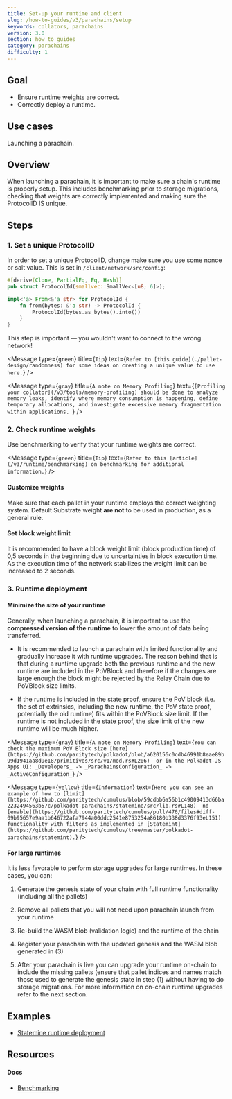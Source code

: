 ```yaml
---
title: Set-up your runtime and client
slug: /how-to-guides/v3/parachains/setup
keywords: collators, parachains
version: 3.0 
section: how to guides
category: parachains
difficulty: 1
---
```


## Goal

- Ensure runtime weights are correct.
- Correctly deploy a runtime.

## Use cases

Launching a parachain.

## Overview

When launching a parachain, it is important to make sure a chain's runtime is properly setup. This includes benchmarking prior to storage migrations, checking that weights are correctly implemented and making sure the ProtocolID IS unique.

## Steps

### 1. Set a unique ProtocolID

In order to set a unique ProtocolID, change make sure you use some nonce or salt value. This is set in
`/client/network/src/config`:

```rust
#[derive(Clone, PartialEq, Eq, Hash)]
pub struct ProtocolId(smallvec::SmallVec<[u8; 6]>);

impl<'a> From<&'a str> for ProtocolId {
	fn from(bytes: &'a str) -> ProtocolId {
		ProtocolId(bytes.as_bytes().into())
	}
}
```

This step is important &mdash; you wouldn't want to connect to the wrong network!

<Message
  type={`green`}
  title={`Tip`}
  text={`Refer to [this guide](./pallet-design/randomness) for some ideas on creating a unique value to use here.`}
/>

<Message
  type={`gray`}
  title={`A note on Memory Profiling`}
  text={`[Profiling your collator](/v3/tools/memory-profiling) should be done to analyze memory leaks,
	identify where memory consumption is happening, define temporary
	allocations, and investigate excessive memory fragmentation within
	applications.
  `}
/>

### 2. Check runtime weights

Use benchmarking to verify that your runtime weights are correct.

<Message
  type={`green`}
  title={`Tip`}
  text={`Refer to this [article](/v3/runtime/benchmarking) on benchmarking for additional information.`}
/>

#### Customize weights

Make sure that each pallet in your runtime employs the correct weighting system. Default Substrate weight **are not** to be used in production, as a general rule.

#### Set block weight limit

It is recommended to have a block weight limit (block production time) of 0,5 seconds in the beginning due to uncertainties in block execution time. As the execution time of the network stabilizes the weight limit can be increased to 2 seconds.

### 3. Runtime deployment

#### Minimize the size of your runtime

Generally, when launching a parachain, it is important to use the **compressed version of the runtime** to lower the amount of data being transferred.

- It is recommended to launch a parachain with limited functionality and gradually increase it with runtime upgrades. The reason behind that is that during a runtime upgrade both the previous runtime and the new runtime are included in the PoVBlock and therefore if the changes are large enough the block might be rejected by the Relay Chain due to PoVBlock size limits.

- If the runtime is included in the state proof, ensure the PoV block (i.e. the set of extrinsics, including the new runtime, the PoV state proof, potentially the old runtime) fits within the PoVBlock size limit. If the runtime is not included in the state proof, the size limit of the new runtime will be much higher.

<Message
  type={`gray`}
  title={`A note on Memory Profiling`}
  text={`You can check the maximum PoV Block size [here](https://github.com/paritytech/polkadot/blob/a620156c0cdb46991b8eae89b99d1941aa8d9e18/primitives/src/v1/mod.rs#L206) 
  or in the Polkadot-JS Apps UI: _Developers_ -> _ParachainsConfiguration_ -> _ActiveConfiguration_`}
/>

<Message
  type={`yellow`}
  title={`Information`}
  text={`Here you can see an example of how to [limit](https://github.com/paritytech/cumulus/blob/59cdbb6a56b1c49009413d66ba2232494563b57c/polkadot-parachains/statemine/src/lib.rs#L148) 
  nd [enable](https://github.com/paritytech/cumulus/pull/476/files#diff-09b95657e9aa1b646722afa7944a00ddc2541e8753254a86180b338d3376f93eL151) 
  functionality with filters as implemented in [Statemint](https://github.com/paritytech/cumulus/tree/master/polkadot-parachains/statemint).`}
/>

#### For large runtimes

It is less favorable to perform storage upgrades for large runtimes. In these cases, you can:

1. Generate the genesis state of your chain with full runtime functionality (including all the pallets)

2. Remove all pallets that you will not need upon parachain launch from your runtime

3. Re-build the WASM blob (validation logic) and the runtime of the chain

4. Register your parachain with the updated genesis and the WASM blob generated in (3)

5. After your parachain is live you can upgrade your runtime on-chain to include the missing pallets (ensure that pallet indices and names match those used to generate the genesis state in step (1) without having to do storage migrations. For more information on on-chain runtime upgrades refer to the next section.

## Examples

- [Statemine runtime deployment](https://github.com/paritytech/cumulus/pull/476)

## Resources

#### Docs

- [Benchmarking][benchmarking-kb]

[benchmarking-kb]: /v3/runtime/benchmarking